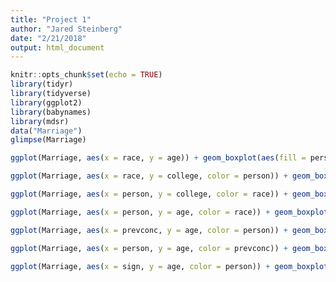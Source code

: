 ```yaml
---
title: "Project 1"
author: "Jared Steinberg"
date: "2/21/2018"
output: html_document
---
```


```r
knitr::opts_chunk$set(echo = TRUE)
library(tidyr)
library(tidyverse)
library(ggplot2)
library(babynames)
library(mdsr)
data("Marriage")
glimpse(Marriage)
```

```r
ggplot(Marriage, aes(x = race, y = age)) + geom_boxplot(aes(fill = person))
```



```r
ggplot(Marriage, aes(x = race, y = college, color = person)) + geom_boxplot()
```


```r
ggplot(Marriage, aes(x = person, y = college, color = race)) + geom_boxplot()
```



```r
ggplot(Marriage, aes(x = person, y = age, color = race)) + geom_boxplot()
```
```r
ggplot(Marriage, aes(x = prevconc, y = age, color = person)) + geom_boxplot()
```

```r
ggplot(Marriage, aes(x = person, y = age, color = prevconc)) + geom_boxplot()
```


```r
ggplot(Marriage, aes(x = sign, y = age, color = person)) + geom_boxplot()
```

